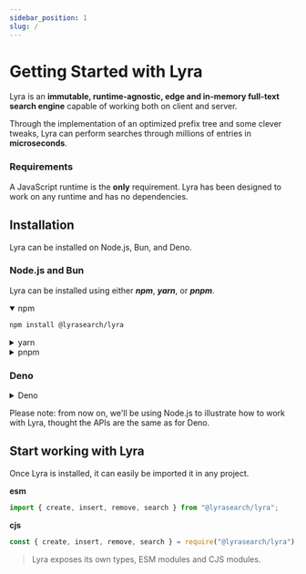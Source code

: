 ```yaml
---
sidebar_position: 1
slug: /
---
```



# Getting Started with Lyra

Lyra is an **immutable, runtime-agnostic, edge and in-memory full-text search
engine** capable of working both on client and server.

Through the implementation of an optimized prefix tree and some clever tweaks,
Lyra can perform searches through millions of entries in **microseconds**.

<LyraVideo embedId="MGpwKsdZmG0?start=400" />

### Requirements

A JavaScript runtime is the **only** requirement. Lyra has been designed to work
on any runtime and has no dependencies.

## Installation

Lyra can be installed on Node.js, Bun, and Deno.

### Node.js and Bun

Lyra can be installed using either _**npm**_, _**yarn**_, or _**pnpm**_.

<details open><summary>npm</summary>

```bash
npm install @lyrasearch/lyra
```

</details>

<details><summary>yarn</summary>

```bash
yarn add @lyrasearch/lyra
```

</details>

<details><summary>pnpm</summary>

```bash
pnpm add @lyrasearch/lyra
```

</details>

### Deno

<details>
<summary>Deno</summary>

```js
import * as lyra from "https://deno.land/x/lyra@0.0.4/src/lyra.ts";
```

</details>

Please note: from now on, we'll be using Node.js to illustrate how to work with
Lyra, thought the APIs are the same as for Deno.

## Start working with Lyra

Once Lyra is installed, it can easily be imported it in any project.

**esm**

```js
import { create, insert, remove, search } from "@lyrasearch/lyra";
```

**cjs**

```js
const { create, insert, remove, search } = require("@lyrasearch/lyra");
```

> Lyra exposes its own types, ESM modules and CJS modules.
